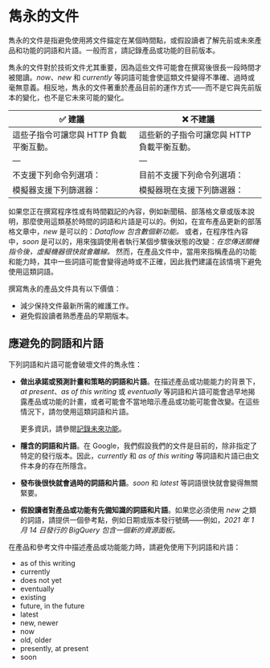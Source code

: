 # 雋永的文件

雋永的文件是指避免使用將文件錨定在某個時間點，或假設讀者了解先前或未來產品和功能的詞語和片語。一般而言，請記錄產品或功能的目前版本。

雋永的文件對於技術文件尤其重要，因為這些文件可能會在撰寫後很長一段時間才被閱讀。*now*、*new* 和 *currently* 等詞語可能會使這類文件變得不準確、過時或毫無意義。相反地，雋永的文件著重於產品目前的運作方式——而不是它與先前版本的變化，也不是它未來可能的變化。

| ✅ 建議 | ❌ 不建議 |
| --- |  --- |
| 這些子指令可讓您與 HTTP 負載平衡互動。 | 這些新的子指令可讓您與 HTTP 負載平衡互動。 |
| --- |  --- |
| 不支援下列命令列選項： | 目前不支援下列命令列選項： |
| 模擬器支援下列篩選器： | 模擬器現在支援下列篩選器： |

如果您正在撰寫程序性或有時間戳記的內容，例如新聞稿、部落格文章或版本說明，那麼使用這類基於時間的詞語和片語是可以的。例如，在宣布產品更新的部落格文章中，*new* 是可以的：*Dataflow 包含數個新功能。* 或者，在程序性內容中，*soon* 是可以的，用來強調使用者執行某個步驟後狀態的改變：*在您傳送關機指令後，虛擬機器很快就會離線。* 然而，在產品文件中，當用來指稱產品的功能和能力時，其中一些詞語可能會變得過時或不正確，因此我們建議在該情境下避免使用這類詞語。

撰寫雋永的產品文件具有以下價值：

- 減少保持文件最新所需的維護工作。
- 避免假設讀者熟悉產品的早期版本。

## 應避免的詞語和片語

下列詞語和片語可能會破壞文件的雋永性：

- **做出承諾或預測計畫和策略的詞語和片語**。在描述產品或功能能力的背景下，*at present*、*as of this writing* 或 *eventually* 等詞語和片語可能會過早地揭露產品或功能的計畫，或者可能會不當地暗示產品或功能可能會改變。在這些情況下，請勿使用這類詞語和片語。

    更多資訊，請參閱[記錄未來功能](https://developers.google.com/style/future)。

- **隱含的詞語和片語**。在 Google，我們假設我們的文件是目前的，除非指定了特定的發行版本。因此，*currently* 和 *as of this writing* 等詞語和片語已由文件本身的存在所隱含。
- **發布後很快就會過時的詞語和片語**。*soon* 和 *latest* 等詞語很快就會變得無關緊要。
- **假設讀者對產品或功能有先備知識的詞語和片語**。如果您必須使用 *new* 之類的詞語，請提供一個參考點，例如日期或版本發行號碼——例如，*2021 年 1 月 14 日發行的 BigQuery 包含一個新的資源面板。*

在產品和參考文件中描述產品或功能能力時，請避免使用下列詞語和片語：

- as of this writing
- currently
- does not yet
- eventually
- existing
- future, in the future
- latest
- new, newer
- now
- old, older
- presently, at present
- soon
